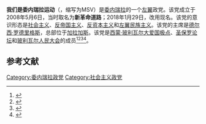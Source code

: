 '''我们是委内瑞拉运动'''（{{lang-es|Movimiento Somos Venezuela}}，缩写为MSV）是[[委内瑞拉|委内瑞拉]]的一个[[左翼|左翼]]政党。该党成立于2008年5月6日，当时取名为'''新革命道路'''；2018年1月29日，改用现名。该党的意识形态是[[社会主义|社会主义]]、[[反帝国主义|反帝国主义]]、[[反资本主义|反资本主义]]和[[左翼民族主义|左翼民族主义]]。该党的主席是[[德尔西·罗德里格斯|德尔西·罗德里格斯]]，总部位于[[加拉加斯|加拉加斯]]。该党是[[西蒙·玻利瓦尔大爱国极点|西蒙·玻利瓦尔大爱国极点]]、[[圣保罗论坛|圣保罗论坛]]和[[玻利瓦尔人民大会|玻利瓦尔人民大会]]的成员<ref>{{Cite web |url=http://www.el-nacional.com/noticias/gobierno/maduro-anuncio-legalizacion-somos-venezuela-como-partido-politico_220665 |title=存档副本 |access-date=2020-11-15 |archive-date=2019-03-28 |archive-url=https://web.archive.org/web/20190328104051/http://www.el-nacional.com/noticias/gobierno/maduro-anuncio-legalizacion-somos-venezuela-como-partido-politico_220665 |dead-url=no }}</ref><ref>{{Cite web |url=http://sumarium.com/cne-atendera-cambio-de-siglas-del-ncr-por-el-de-movimiento-somos-venezuela/ |title=Archived copy |access-date=2018-02-03 |archive-url=https://web.archive.org/web/20180202014525/http://sumarium.com/cne-atendera-cambio-de-siglas-del-ncr-por-el-de-movimiento-somos-venezuela/ |archive-date=2018-02-02  }}</ref><ref>{{Cite web |url=http://www.el-nacional.com/noticias/gobierno/cne-habilito-partido-maduro-para-presidenciales_221418 |title=存档副本 |access-date=2020-11-15 |archive-date=2019-08-08 |archive-url=https://web.archive.org/web/20190808105208/http://www.el-nacional.com/noticias/gobierno/cne-habilito-partido-maduro-para-presidenciales_221418 |dead-url=no }}</ref><ref>{{Cite web |url=http://www.el-nacional.com/noticias/gobierno/delcy-rodriguez-renuncio-psuv-unio-somos-venezuela_222260/ |title=存档副本 |access-date=2020-11-15 |archive-date=2019-07-07 |archive-url=https://web.archive.org/web/20190707121620/http://www.el-nacional.com/noticias/gobierno/delcy-rodriguez-renuncio-psuv-unio-somos-venezuela_222260 |dead-url=no }}</ref>。

==参考文献==
{{reflist}}

{{political party-stub}}
[[Category:委内瑞拉政党|Category:委内瑞拉政党]]
[[Category:社会主义政党|Category:社会主义政党]]